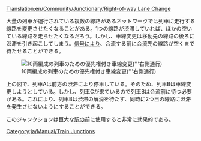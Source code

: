 [[Translation:en/Community/Junctionary/Right-of-way Lane Change]]

{{ja/Community/Junctionary/Navigation}}
大量の列車が運行されている複数の線路があるネットワークでは列車に走行する線路を変更させたくなることがある。1つの線路が渋滞していれば、ほかの空いている線路を走らせたくなるだろう。しかし、車線変更は移動先の線路の後ろに渋滞を引き起こしてしまう。[[ja/Manual/Signals|信号]]により、合流する前に合流先の線路が空くまで待たせることができる。

[[File:en/Community/Junctionary/Right-of-way lane change.png|none|frame|10両編成の列車のための優先権付き車線変更('''右側通行)]]

上の図で、列車Aは前方の渋滞により停車している。そのため、列車Bは車線変更しようとしている。しかし、列車Cが来ているので列車Bは合流前に待つ必要がある。これにより、列車Bは渋滞の解消を待たず、同時に2つ目の線路に渋滞を発生させないようにすることができる。

このジャンクションは巨大な[[ja/Manual/Railway station|駅]]の前に使用すると非常に効果的である。

[[Category:ja/Manual/Train Junctions]]